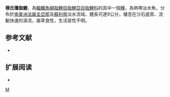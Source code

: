 {{Speciesbox 
| taxon = Jupiaba meunieri
| status = NE
| status_system = IUCN3.1
| authority =  [[Géry|Géry]], [[Planquette|Planquette]] & [[Le_Bail|Le Bail]], 1996
| synonyms = *''Astyanax meunieri''<br /><small>Géry, Planquette & Le Bail, 1996</small>
*''Jubiaba meunieri''<br /><small>Géry, Planquette & Le Bail, 1996</small>
}}
'''穆氏瓊脂鯉'''，為[[輻鰭魚綱|輻鰭魚綱]][[脂鯉目|脂鯉目]][[脂鯉亞目|脂鯉亞目]][[脂鯉科|脂鯉科]]的其中一個[[種|種]]，為熱帶淡水魚，分布於[[南美洲|南美洲]][[法屬圭亞那|法屬圭亞那]]及[[蘇利南|蘇利南]]淡水流域，體長可達9公分，棲息在沙石底質、流動快速的溪流，屬草食性，生活習性不明。

==参考文献==
{{refbegin}}
*{{FishBase_species|genus=Jupiaba|species=meunieri|year=2013|month=12}}
{{refend}}

== 扩展阅读 ==
{{refbegin}}
*{{wikispecies-inline|Jupiaba meunieri|穆氏瓊脂鯉}}
{{refend}}
{{Taxonbar|from=Q5558679}}

[[Category:瓊脂鯉屬|M]]


{{魚類小作品}}